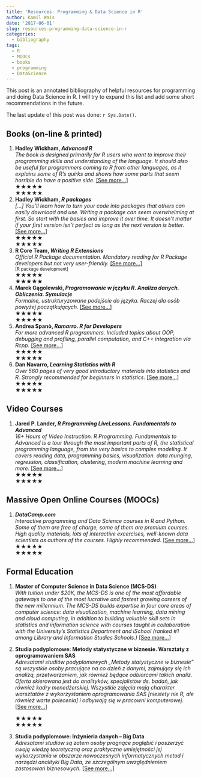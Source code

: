 ```yaml
---
title: 'Resources: Programming & Data Science in R'
author: Kamil Wais
date: '2017-06-01'
slug: resources-programming-data-science-in-r
categories:
  - bibliography
tags:
  - R
  - MOOCs
  - books
  - programming
  - DataScience
---
```


This post is an annotated bibliography of helpful resources for programming and doing Data Science in R. I will try to expand this list and add some short recommendations in the future.   

The last update of this post was done: `r Sys.Date()`.

## Books (on-line & printed)

1. __Hadley Wickham, *Advanced R*__   
_The book is designed primarily for R users who want to improve their programming skills and understanding of the language. It should also be useful for programmers coming to R from other languages, as it explains some of R’s quirks and shows how some parts that seem horrible do have a positive side._
[[See more...]](http://adv-r.had.co.nz/)   
<div class="star-ratings-css"><div class="star-ratings-css-top" style="width: 100%"><span>★</span><span>★</span><span>★</span><span>★</span><span>★</span></div><div class="star-ratings-css-bottom"><span>★</span><span>★</span><span>★</span><span>★</span><span>★</span></div></div>

1. __Hadley Wickham, *R packages*__  
_[...] You’ll learn how to turn your code into packages that others can easily download and use. Writing a package can seem overwhelming at first. So start with the basics and improve it over time. It doesn’t matter if your first version isn’t perfect as long as the next version is better._
[[See more...]](http://adv-r.had.co.nz/)  
<div class="star-ratings-css"><div class="star-ratings-css-top" style="width: 100%"><span>★</span><span>★</span><span>★</span><span>★</span><span>★</span></div><div class="star-ratings-css-bottom"><span>★</span><span>★</span><span>★</span><span>★</span><span>★</span></div></div>

1. __R Core Team, *Writing R Extensions*__   
_Official R Package documentation. Mandatory reading for R Package developers but not very user-friendly._
[[See more...]](http://cran.r-project.org/doc/manuals/r-release/R-exts.html)   
<small>[R package development]</small>
<div class="star-ratings-css"><div class="star-ratings-css-top" style="width: 65%"><span>★</span><span>★</span><span>★</span><span>★</span><span>★</span></div><div class="star-ratings-css-bottom"><span>★</span><span>★</span><span>★</span><span>★</span><span>★</span></div></div>

1. __Marek Gągolewski, *Programowanie w języku R. Analiza danych. Obliczenia. Symulacje*__  
_Formalne, ustrukturyzowane podejście do języka. Raczej dla osób powyżej początkujących._
[[See more...]](http://ksiegarnia.pwn.pl/produkt/213568/programowanie-w-jezyku-r.html)     
<div class="star-ratings-css"><div class="star-ratings-css-top" style="width: 80%"><span>★</span><span>★</span><span>★</span><span>★</span><span>★</span></div><div class="star-ratings-css-bottom"><span>★</span><span>★</span><span>★</span><span>★</span><span>★</span></div></div>

1. __Andrea Spanò, *Ramarro. R for Developers*__   
_For more advanced R programmers. Included topics about OOP, debugging and profiling, parallel computation, and C++ integration via Rcpp._
[[See more...]](http://www.quantide.com/ramarro-r-for-developers/)    
<div class="star-ratings-css"><div class="star-ratings-css-top" style="width: 80%"><span>★</span><span>★</span><span>★</span><span>★</span><span>★</span></div><div class="star-ratings-css-bottom"><span>★</span><span>★</span><span>★</span><span>★</span><span>★</span></div></div>

1. __Dan Navarro, *Learning Statistics with R*__   
_Over 560 pages of very good introductory materials into statistics and R. Strongly recommended for beginners in statistics._
[[See more...]](http://health.adelaide.edu.au/psychology/ccs/teaching/lsr/)    
<div class="star-ratings-css"><div class="star-ratings-css-top" style="width: 100%"><span>★</span><span>★</span><span>★</span><span>★</span><span>★</span></div><div class="star-ratings-css-bottom"><span>★</span><span>★</span><span>★</span><span>★</span><span>★</span></div></div>



 

## Video Courses

1. __Jared P. Lander, *R Programming LiveLessons. Fundamentals to Advanced*__   
_16+ Hours of Video Instruction. R Programming: Fundamentals to Advanced is a tour through the most important parts of R, the statistical programming language, from the very basics to complex modeling.  It covers reading data, programming basics, visualization. data munging, regression, classification, clustering, modern machine learning and more._
[[See more...]](http://www.informit.com/store/r-programming-livelessons-video-training-fundamentals-9780133743272)   
<div class="star-ratings-css"><div class="star-ratings-css-top" style="width: 80%"><span>★</span><span>★</span><span>★</span><span>★</span><span>★</span></div><div class="star-ratings-css-bottom"><span>★</span><span>★</span><span>★</span><span>★</span><span>★</span></div></div>


## Massive Open Online Courses (MOOCs)

1. __*DataCamp.com*__   
_Interactive programming and Data Science courses in R and Python. Some of them are free of charge, some of them are premium courses. High quality materials, lots of interactive excercises, well-known data scientists as authors of the courses. Highly recommended._
[[See more...]](https://www.datacamp.com/)   
<div class="star-ratings-css"><div class="star-ratings-css-top" style="width: 100%"><span>★</span><span>★</span><span>★</span><span>★</span><span>★</span></div><div class="star-ratings-css-bottom"><span>★</span><span>★</span><span>★</span><span>★</span><span>★</span></div></div>


## Formal Education

1. __Master of Computer Science in Data Science (MCS-DS)__    
_With tuition under $20K, the MCS-DS is one of the most affordable gateways to one of the most lucrative and fastest growing careers of the new millennium. The MCS-DS builds expertise in four core areas of computer science: data visualization, machine learning, data mining and cloud computing, in addition to building valuable skill sets in statistics and information science with courses taught in collaboration with the University’s Statistics Department and iSchool (ranked #1 among Library and Information Studies Schools.)_
[[See more...]](https://www.coursera.org/university-programs/masters-in-computer-data-science)   

1. __Studia podyplomowe: Metody statystyczne w biznesie. Warsztaty z oprogramowaniem SAS__    
_Adresatami studiów podyplomowych „Metody statystyczne w biznesie” są wszystkie osoby pracujące na co dzień z danymi, zajmujący się ich analizą, przetwarzaniem, jak również będące odbiorcami takich analiz. Oferta skierowana jest do analityków, specjalistów ds. badań, jak również kadry menedżerskiej. Wszystkie zajęcia mają charakter warsztatów z wykorzystaniem oprogramowania SAS [niestety nie R, ale również warte polecenia] i odbywają się w pracowni komputerowej._
[[See more...]](http://coin.wne.uw.edu.pl/pwojcik/podyplomowe_statystyka/)   
<div class="star-ratings-css"><div class="star-ratings-css-top" style="width: 100%"><span>★</span><span>★</span><span>★</span><span>★</span><span>★</span></div><div class="star-ratings-css-bottom"><span>★</span><span>★</span><span>★</span><span>★</span><span>★</span></div></div>

1. __Studia podyplomowe: Inżynieria danych – Big Data__    
_Adresatami studiów są zatem osoby pragnące pogłębić i poszerzyć swoją wiedzę teoretyczną oraz praktyczne umiejętności jej wykorzystania w obszarze nowoczesnych informatycznych metod i narzędzi analityki Big Data, ze szczególnym uwzględnieniem zastosowań biznesowych._
[[See more...]](http://bigdatacenter.pl/?page_id=166) 


